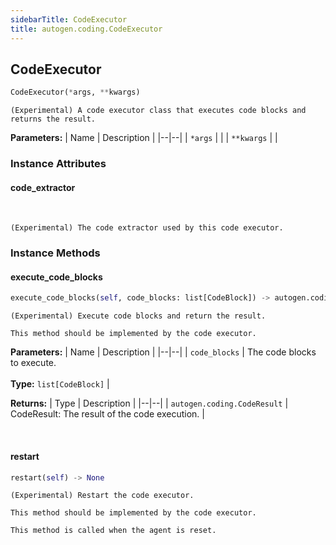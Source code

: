 ```yaml
---
sidebarTitle: CodeExecutor
title: autogen.coding.CodeExecutor
---
```

<h2 id="autogen.coding.CodeExecutor" class="doc doc-heading">
    <code class="doc-symbol doc-symbol-heading doc-symbol-class"></code>
    <span class="doc doc-object-name doc-class-name">CodeExecutor</span>
</h2>

```python
CodeExecutor(*args, **kwargs)
```

    (Experimental) A code executor class that executes code blocks and returns the result.

<b>Parameters:</b>
| Name | Description |
|--|--|
| `*args` |  |
| `**kwargs` |  |

### Instance Attributes

<code class="doc-symbol doc-symbol-heading doc-symbol-attribute"></code>
#### code_extractor
<br />

    (Experimental) The code extractor used by this code executor.

### Instance Methods

<code class="doc-symbol doc-symbol-heading doc-symbol-method"></code>
#### execute_code_blocks

```python
execute_code_blocks(self, code_blocks: list[CodeBlock]) -> autogen.coding.CodeResult
```

    (Experimental) Execute code blocks and return the result.
    
    This method should be implemented by the code executor.

<b>Parameters:</b>
| Name | Description |
|--|--|
| `code_blocks` | The code blocks to execute.<br/><br/>**Type:** `list[CodeBlock]` |

<b>Returns:</b>
| Type | Description |
|--|--|
| `autogen.coding.CodeResult` | CodeResult: The result of the code execution. |

<br />

<code class="doc-symbol doc-symbol-heading doc-symbol-method"></code>
#### restart

```python
restart(self) -> None
```

    (Experimental) Restart the code executor.
    
    This method should be implemented by the code executor.
    
    This method is called when the agent is reset.

<br />